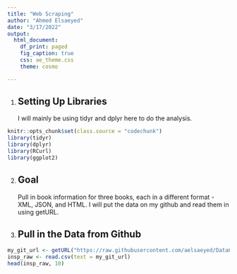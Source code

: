 ```yaml
---
title: "Web Scraping"
author: "Ahmed Elsaeyed"
date: "3/17/2022"
output:
  html_document:
    df_print: paged
    fig_caption: true
    css: ae_theme.css
    theme: cosmo

---
```


1.
## Setting Up Libraries
I will mainly be using tidyr and dplyr here to do the analysis.

```r

knitr::opts_chunk$set(class.source = "codechunk")
library(tidyr)
library(dplyr) 
library(RCurl)
library(ggplot2)

```

2.
## Goal
Pull in book information for three books, each in a different format - XML, JSON, and HTML. I will put the data on my github and read them in using getURL. 

3.   
## Pull in the Data from Github   


```r
my_git_url <- getURL("https://raw.githubusercontent.com/aelsaeyed/Data607/main/Project2/Food/food-inspections.csv")
insp_raw <- read.csv(text = my_git_url)
head(insp_raw, 10)
```








